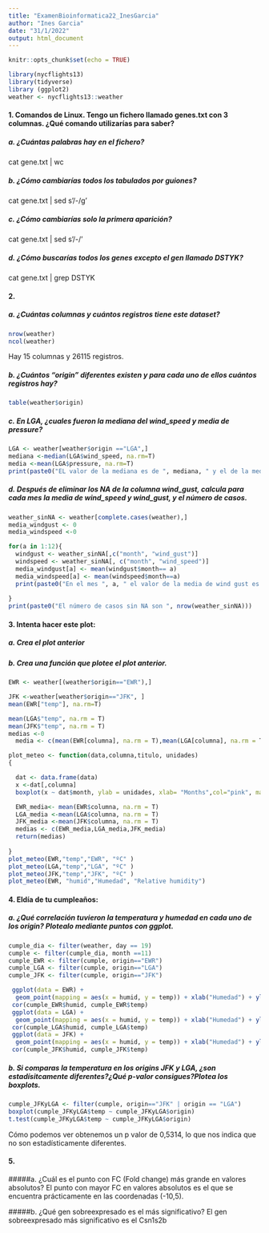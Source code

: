 ```yaml
---
title: "ExamenBioinformatica22_InesGarcia"
author: "Ines Garcia"
date: "31/1/2022"
output: html_document
---
```


```r
knitr::opts_chunk$set(echo = TRUE)
```

```r
library(nycflights13)
library(tidyverse)
library (ggplot2)
weather <- nycflights13::weather
```

#### 1. Comandos de Linux. Tengo un fichero llamado genes.txt con 3 columnas. ¿Qué comando utilizarías para saber?
##### a. ¿Cuántas palabras hay en el fichero?
cat gene.txt | wc

##### b. ¿Cómo cambiarías todos los tabulados por guiones?
cat gene.txt | sed s'/\t/-/g'

##### c. ¿Cómo cambiarías solo la primera aparición?
cat gene.txt | sed s'/\t/-/'

##### d. ¿Cómo buscarías todos los genes excepto el gen llamado DSTYK?
cat gene.txt | grep DSTYK


#### 2. 
##### a. ¿Cuántas columnas y cuántos registros tiene este dataset?
```r
nrow(weather)
ncol(weather)
```
Hay 15 columnas y 26115 registros.

##### b. ¿Cuántos “origin” diferentes existen y para cada uno de ellos cuántos registros hay?
```r
table(weather$origin)
```
##### c. En LGA, ¿cuales fueron la mediana del wind_speed y media de pressure?
```r
LGA <- weather[weather$origin =="LGA",]
mediana <-median(LGA$wind_speed, na.rm=T)
media <-mean(LGA$pressure, na.rm=T)
print(paste0("EL valor de la mediana es de ", mediana, " y el de la media es de ", media))

```
##### d. Después de eliminar los NA de la columna wind_gust, calcula para cada mes la media de wind_speed y wind_gust, y el número de casos. 
```r
weather_sinNA <- weather[complete.cases(weather),]
media_windgust <- 0
media_windspeed <-0

for(a in 1:12){
  windgust <- weather_sinNA[,c("month", "wind_gust")]
  windspeed <- weather_sinNA[, c("month", "wind_speed")]
  media_windgust[a] <- mean(windgust$month== a)
  media_windspeed[a] <- mean(windspeed$month==a)
  print(paste0("En el mes ", a, " el valor de la media de wind gust es ", media_windgust[a]," y el de la media de wind speed es ", media_windspeed[a]))
  
}
print(paste0("El número de casos sin NA son ", nrow(weather_sinNA)))

```



#### 3. Intenta hacer este plot:

##### a. Crea el plot anterior
##### b. Crea una función que plotee el plot anterior.
```r
EWR <- weather[(weather$origin=="EWR"),]

JFK <-weather[weather$origin=="JFK", ]
mean(EWR["temp"], na.rm=T)

mean(LGA$"temp", na.rm = T)
mean(JFK$"temp", na.rm = T)
medias <-0
  media <- c(mean(EWR[columna], na.rm = T),mean(LGA[columna], na.rm = T),mean(JFK[columna], na.rm = T))

plot_meteo <- function(data,columna,titulo, unidades)
{

  dat <- data.frame(data)
  x <-dat[,columna] 
  boxplot(x ~ dat$month, ylab = unidades, xlab= "Months",col="pink", main = titulo)

  EWR_media<- mean(EWR$columna, na.rm = T)
  LGA_media <-mean(LGA$columna, na.rm = T)
  JFK_media <-mean(JFK$columna, na.rm = T)
  medias <- c(EWR_media,LGA_media,JFK_media)
  return(medias)
  
}
plot_meteo(EWR,"temp","EWR", "ºC" )
plot_meteo(LGA,"temp","LGA", "ºC" )
plot_meteo(JFK,"temp","JFK", "ºC" )
plot_meteo(EWR, "humid","Humedad", "Relative humidity")

```

#### 4. Eldía de tu cumpleaños:
##### a. ¿Qué correlación tuvieron la temperatura y humedad en cada uno de los origin? Plotealo mediante puntos con ggplot.
```r
cumple_dia <- filter(weather, day == 19)
cumple <- filter(cumple_dia, month ==11)
cumple_EWR <- filter(cumple, origin=="EWR")
cumple_LGA <- filter(cumple, origin=="LGA")
cumple_JFK <- filter(cumple, origin=="JFK")

 ggplot(data = EWR) + 
  geom_point(mapping = aes(x = humid, y = temp)) + xlab("Humedad") + ylab("Temperatura")
 cor(cumple_EWR$humid, cumple_EWR$temp)
 ggplot(data = LGA) + 
  geom_point(mapping = aes(x = humid, y = temp)) + xlab("Humedad") + ylab("Temperatura")
 cor(cumple_LGA$humid, cumple_LGA$temp)
 ggplot(data = JFK) + 
  geom_point(mapping = aes(x = humid, y = temp)) + xlab("Humedad") + ylab("Temperatura")
 cor(cumple_JFK$humid, cumple_JFK$temp)

```


##### b. Si comparas la temperatura en los origins JFK y LGA, ¿son estadísitcamente diferentes?¿Qué p-valor consigues?Plotea los boxplots.
```r
cumple_JFKyLGA <- filter(cumple, origin=="JFK" | origin == "LGA")
boxplot(cumple_JFKyLGA$temp ~ cumple_JFKyLGA$origin)
t.test(cumple_JFKyLGA$temp ~ cumple_JFKyLGA$origin)

```
Cómo podemos ver obtenemos un p valor de 0,5314, lo que nos indica que no son estadísticamente diferentes.

#### 5. 
#####a. ¿Cuál es el punto con FC (Fold change) más grande en valores absolutos?
El punto con mayor FC en valores absolutos es el que se encuentra prácticamente en las coordenadas (-10,5).


#####b. ¿Qué gen sobreexpresado es el más significativo?
El gen sobreexpresado más significativo es el Csn1s2b


